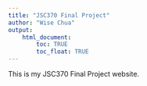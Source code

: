 ```yaml
---
title: "JSC370 Final Project"
author: "Wise Chua"
output: 
    html_document:
        toc: TRUE
        toc_float: TRUE
---
```


This is my JSC370 Final Project website.
